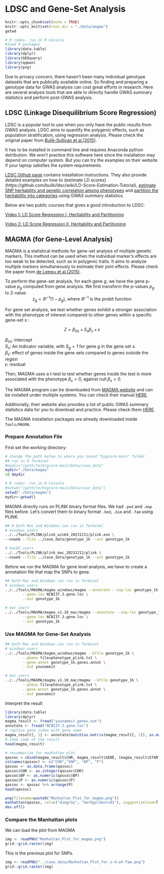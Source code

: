 # LDSC and Gene-Set Analysis

```r
knitr::opts_chunk$set(echo = TRUE)
knitr::opts_knit$set(root.dir = "./Data/magma")
getwd
```

```r
# R codes- run in R Console
#load R packages
library(data.table)
library(dplyr)
library(GEOquery)
library(qqman)
library(png)
```

Due to privacy concern, there haven't been many individual genotype datasets that are publically available online. So finding and preparing a genotype data for GWAS analysis can cost great efforts in research. Here are several analysis tools that are able to directly handle GWAS summary statistics and perform post-GWAS analysis.

## LDSC (Linkage Disequilibrium Score Regression)

LDSC is a popular tool to use when you only have the public results from GWAS analysis. LDSC aims to quantify the polygenic effects, such as population stratification, using regression analysis. Please check the original paper from [Bulik-Sullivan et al.(2015)](https://www.ncbi.nlm.nih.gov/pmc/articles/PMC4495769/).

It has to be installed in command line and requires Anaconda python dstribution. We won't practice this software here since the installation may depend on computer system. But you can try the examples on their website if your laptop satisfies the system requirements.

[LDSC Github page](https://github.com/bulik/ldsc) contains installation instructions. They also provide detailed examples on how to {estimate LD scores](https://github.com/bulik/ldsc/wiki/LD-Score-Estimation-Tutorial), [estimate SNP heritability and genetic correlation among phenotypes](https://github.com/bulik/ldsc/wiki/Heritability-and-Genetic-Correlation) and [partition the heritability into categories](https://github.com/bulik/ldsc/wiki/Partitioned-Heritability) using GWAS summary statistics.

Below are two public courses that gives a good introduction to LDSC:

[Video 1: LD Score Regression I, Heritability and Partitioning](https://www.youtube.com/watch?v=dVrF0l9jMgE)

[Video 2: LD Score Regression II, Heritability and Partitioning](https://www.youtube.com/watch?v=QVPNouAbXsY)

## MAGMA (for Gene-Level Analysis)

MAGMA is a statistical methods for gene-set analysis of multiple genetic markers. This method can be used when the individual marker's effects are too weak to be detected, such as in polygenic traits. It aims to analyze multiple markers simultaneously to estimate their joint effects. Please check the paper from [de Leewu et al.(2015)](https://journals.plos.org/ploscompbiol/article?id=10.1371/journal.pcbi.1004219).

To perform the gene-set analysis, for each gene $g$, we have the gene p-value $p_g$ computed from gene analysis. We first transform the p-values $p_g$ to Z-value:
<center>  $z_g=\Phi^{-1}(1-p_g)$, where $\Phi^{-1}$ is the probit function </center> 

For gene set analysis, we test whether genes exhibit a stronger association with the phenotype of interest compared to other genes within a specific gene-set $s$ :

<center>  $Z = \beta_{0s} + S_s\beta_s + \epsilon$ </center> 

$\beta_{0s}$:  intercept  
$S_s:$ An indicator variable, with $S_g=1$ for gene $g$ in the gene set $s$.  
$\beta_s$: effect of genes inside the gene sets compared to genes outside the region  
$\epsilon$: residual  

Then, MAGMA uses a t-test to test whether genes inside the test is more associated with the phenotype $\beta_s>0$, against null $\beta_s=0$.

The MAGMA program can be downloaded from [MAGMA website](https://cncr.nl/research/magma/) and can be installed under multiple systems. You can check their manual [HERE](https://ctg.cncr.nl/software/MAGMA/doc/manual_v1.09.pdf).

Additionally, their website also provides a list of public GWAS summary statistics data for you to download and practice. Please check them [HERE](https://ctg.cncr.nl/software/summary_statistics).

The MAGMA installation packages are already downloaded inside `Tools/MAGMA`. 



### Prepare Annotation File
First set the working directory:
```bash
# change the path below to where you saved "bigcare-main" folder
## run in R Terminal
#mydir="/path/to/bigcare-main/Data/case_data"
mydir="./Data/magma"
cd $mydir
```

```r
# R codes- run in R Console
#setwd("/path/to/bigcare-main/Data/case_data")
setwd("./Data/magma")
mydir<-getwd()
```

MAGMA directly runs on PLINK binary format files. We had `.ped` and `.map` files before. Let's convert them to binary format `.bed`, `.bim` and `.fam` using PLINK.

```bash
## # both Mac and Windows can run in Terminal
# windows users
../../Tools/PLINK/plink_win64_20231211/plink.exe \
--noweb --file ../case_data/genotype_1k --out genotype_1k
```
```bash
# macOS users
../../Tools/PLINK/plink_mac_20231211/plink \
--noweb --file ../case_data/genotype_1k --out genotype_1k
```

Before we run the MAGMA for gene level analysis, we have to create a annotation file that map the SNPs to gene.
```bash
## both Mac and Windows can run in Terminal
# windows users
../../Tools/MAGMA/magma_windows/magma --annotate --snp-loc genotype_1k.bim \
        --gene-loc NCBI37.3.gene.loc \
        --out genotype_1k
```
```bash
# mac users
../../Tools/MAGMA/magma_v1.10_mac/magma --annotate --snp-loc genotype_1k.bim \
        --gene-loc NCBI37.3.gene.loc \
        --out genotype_1k
```

### Use MAGMA for Gene-Set Analysis


```bash
## both Mac and Windows can run in Terminal
# windows users
../../Tools/MAGMA/magma_windows/magma --bfile genotype_1k \
        --pheno file=phenotype_plink.txt \
        --gene-annot genotype_1k.genes.annot \
        --out younameit
```

```bash
# mac users
../../Tools/MAGMA/magma_v1.10_mac/magma --bfile genotype_1k \
        --pheno file=phenotype_plink.txt \
        --gene-annot genotype_1k.genes.annot \
        --out younameit
```

Interpret the result
```r
library(data.table)
library(dplyr)
magma_result <- fread("younameit.genes.out")
annotate <- fread("NCBI37.3.gene.loc")
# replace gene index with gene name 
magma_result[, 1] <- annotate[match(as.matrix(magma_result[, 1]), as.matrix(annotate[, 1])), 6]
# show some of the result
head(magma_result)

# resummarize for manhattan plot 
qassoc = cbind(magma_result$CHR, magma_result$GENE, (magma_result$START+magma_result$STOP)/2, magma_result$P)
colnames(qassoc) <- c("CHR","SNP", "BP", "P")
qassoc <- as.data.frame(qassoc)
qassoc$CHR <- as.integer(qassoc$CHR)
qassoc$BP <- as.numeric(qassoc$BP)
qassoc$P <- as.numeric(qassoc$P)
qassoc <- qassoc %>% arrange(P)
head(qassoc)

png(filename=paste0("Manhattan_Plot_for_magma.png"))
manhattan(qassoc, col=c("dimgray", "darkgoldenrod1"), suggestiveline=T, genomewideline=F, annotatePval=0.001)
dev.off()
```

### Compare the Manhattan plots
We can load the plot from MAGMA
```r
img <- readPNG("Manhattan_Plot_for_magma.png")
grid::grid.raster(img)
```

This is the previous plot for SNPs.
```r
img <- readPNG("../case_data/Manhattan_Plot_for_z-4-oh-Tam.png")
grid::grid.raster(img)
```
